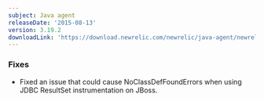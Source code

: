 ```yaml
---
subject: Java agent
releaseDate: '2015-08-13'
version: 3.19.2
downloadLink: 'https://download.newrelic.com/newrelic/java-agent/newrelic-agent/3.19.2/'
---
```


### Fixes

* Fixed an issue that could cause NoClassDefFoundErrors when using JDBC ResultSet instrumentation on JBoss.
